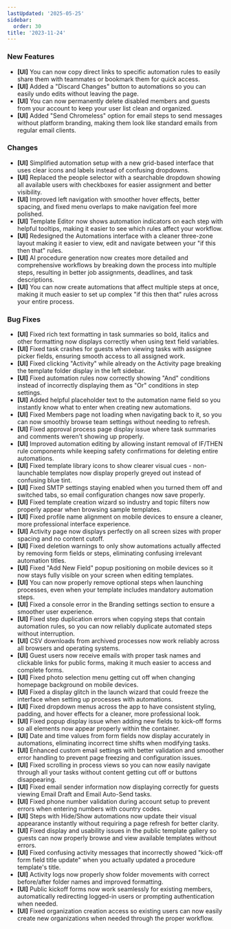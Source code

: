 ```yaml
---
lastUpdated: '2025-05-25'
sidebar:
  order: 30
title: '2023-11-24'
---
```


### New Features

- **[UI]** You can now copy direct links to specific automation rules to easily share them with teammates or bookmark them for quick access.
- **[UI]** Added a "Discard Changes" button to automations so you can easily undo edits without leaving the page.
- **[UI]** You can now permanently delete disabled members and guests from your account to keep your user list clean and organized.
- **[UI]** Added "Send Chromeless" option for email steps to send messages without platform branding, making them look like standard emails from regular email clients.

### Changes

- **[UI]** Simplified automation setup with a new grid-based interface that uses clear icons and labels instead of confusing dropdowns.
- **[UI]** Replaced the people selector with a searchable dropdown showing all available users with checkboxes for easier assignment and better visibility.
- **[UI]** Improved left navigation with smoother hover effects, better spacing, and fixed menu overlaps to make navigation feel more polished.
- **[UI]** Template Editor now shows automation indicators on each step with helpful tooltips, making it easier to see which rules affect your workflow.
- **[UI]** Redesigned the Automations interface with a cleaner three-zone layout making it easier to view, edit and navigate between your "if this then that" rules.
- **[UI]** AI procedure generation now creates more detailed and comprehensive workflows by breaking down the process into multiple steps, resulting in better job assignments, deadlines, and task descriptions.
- **[UI]** You can now create automations that affect multiple steps at once, making it much easier to set up complex "if this then that" rules across your entire process.

### Bug Fixes

- **[UI]** Fixed rich text formatting in task summaries so bold, italics and other formatting now displays correctly when using text field variables.
- **[UI]** Fixed task crashes for guests when viewing tasks with assignee picker fields, ensuring smooth access to all assigned work.
- **[UI]** Fixed clicking "Activity" while already on the Activity page breaking the template folder display in the left sidebar.
- **[UI]** Fixed automation rules now correctly showing "And" conditions instead of incorrectly displaying them as "Or" conditions in step settings.
- **[UI]** Added helpful placeholder text to the automation name field so you instantly know what to enter when creating new automations.
- **[UI]** Fixed Members page not loading when navigating back to it, so you can now smoothly browse team settings without needing to refresh.
- **[UI]** Fixed approval process page display issue where task summaries and comments weren't showing up properly.
- **[UI]** Improved automation editing by allowing instant removal of IF/THEN rule components while keeping safety confirmations for deleting entire automations.
- **[UI]** Fixed template library icons to show clearer visual cues - non-launchable templates now display properly greyed out instead of confusing blue tint.
- **[UI]** Fixed SMTP settings staying enabled when you turned them off and switched tabs, so email configuration changes now save properly.
- **[UI]** Fixed template creation wizard so industry and topic filters now properly appear when browsing sample templates.
- **[UI]** Fixed profile name alignment on mobile devices to ensure a cleaner, more professional interface experience.
- **[UI]** Activity page now displays perfectly on all screen sizes with proper spacing and no content cutoff.
- **[UI]** Fixed deletion warnings to only show automations actually affected by removing form fields or steps, eliminating confusing irrelevant automation titles.
- **[UI]** Fixed "Add New Field" popup positioning on mobile devices so it now stays fully visible on your screen when editing templates.
- **[UI]** You can now properly remove optional steps when launching processes, even when your template includes mandatory automation steps.
- **[UI]** Fixed a console error in the Branding settings section to ensure a smoother user experience.
- **[UI]** Fixed step duplication errors when copying steps that contain automation rules, so you can now reliably duplicate automated steps without interruption.
- **[UI]** CSV downloads from archived processes now work reliably across all browsers and operating systems.
- **[UI]** Guest users now receive emails with proper task names and clickable links for public forms, making it much easier to access and complete forms.
- **[UI]** Fixed photo selection menu getting cut off when changing homepage background on mobile devices.
- **[UI]** Fixed a display glitch in the launch wizard that could freeze the interface when setting up processes with automations.
- **[UI]** Fixed dropdown menus across the app to have consistent styling, padding, and hover effects for a cleaner, more professional look.
- **[UI]** Fixed popup display issue when adding new fields to kick-off forms so all elements now appear properly within the container.
- **[UI]** Date and time values from form fields now display accurately in automations, eliminating incorrect time shifts when modifying tasks.
- **[UI]** Enhanced custom email settings with better validation and smoother error handling to prevent page freezing and configuration issues.
- **[UI]** Fixed scrolling in process views so you can now easily navigate through all your tasks without content getting cut off or buttons disappearing.
- **[UI]** Fixed email sender information now displaying correctly for guests viewing Email Draft and Email Auto-Send tasks.
- **[UI]** Fixed phone number validation during account setup to prevent errors when entering numbers with country codes.
- **[UI]** Steps with Hide/Show automations now update their visual appearance instantly without requiring a page refresh for better clarity.
- **[UI]** Fixed display and usability issues in the public template gallery so guests can now properly browse and view available templates without errors.
- **[UI]** Fixed confusing activity messages that incorrectly showed "kick-off form field title update" when you actually updated a procedure template's title.
- **[UI]** Activity logs now properly show folder movements with correct before/after folder names and improved formatting.
- **[UI]** Public kickoff forms now work seamlessly for existing members, automatically redirecting logged-in users or prompting authentication when needed.
- **[UI]** Fixed organization creation access so existing users can now easily create new organizations when needed through the proper workflow.